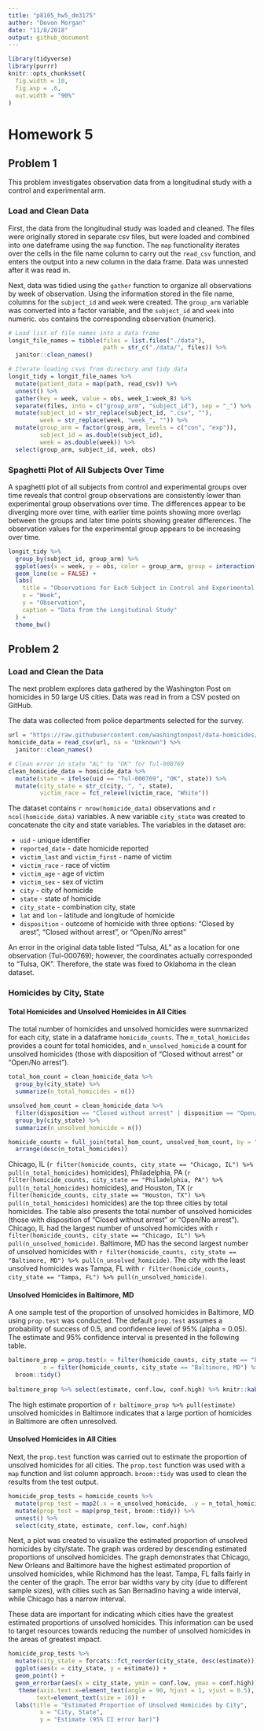 ```yaml
---
title: "p8105_hw5_dm3175"
author: "Devon Morgan"
date: "11/8/2018"
output: github_document
---
```


```r
library(tidyverse)
library(purrr)
knitr::opts_chunk$set(
  fig.width = 10,
  fig.asp = .6,
  out.width = "90%"
)
```

# Homework 5

## Problem 1
This problem investigates observation data from a longitudinal study with a control and experimental arm. 

### Load and Clean Data

First, the data from the longitudinal study was loaded and cleaned. The files were originally stored in separate csv files, but were loaded and combined into one dateframe using the `map` function. The `map` functionality iterates over the cells in the file name column to carry out the `read_csv` function, and enters the output into a new column in the data frame. Data was unnested after it was read in. 

Next, data was tidied using the `gather` function to organize all observations by week of observation. Using the information stored in the file name, columns for the `subject_id` and `week` were created. The `group_arm` variable was converted into a factor variable, and the `subject_id` and `week` into numeric. `obs` contains the corresponding observation (numeric). 

```r
# Load list of file names into a data frame
longit_file_names = tibble(files = list.files("./data"),
                           path = str_c("./data/", files)) %>% 
  janitor::clean_names() 

# Iterate loading csvs from directory and tidy data
longit_tidy = longit_file_names %>% 
  mutate(patient_data = map(path, read_csv)) %>% 
  unnest() %>% 
  gather(key = week, value = obs, week_1:week_8) %>% 
  separate(files, into = c("group_arm", "subject_id"), sep = "_") %>% 
  mutate(subject_id = str_replace(subject_id, ".csv", ""), 
         week = str_replace(week, "week_", "")) %>% 
  mutate(group_arm = factor(group_arm, levels = c("con", "exp")),
         subject_id = as.double(subject_id), 
         week = as.double(week)) %>% 
  select(group_arm, subject_id, week, obs)

```

### Spaghetti Plot of All Subjects Over Time

A spaghetti plot of all subjects from control and experimental groups over time reveals that control group observations are consistently lower than experimental group observations over time. The differences appear to be diverging more over time, with earlier time points showing more overlap between the groups and later time points showing greater differences. The observation values for the experimental group appears to be increasing over time.

```r
longit_tidy %>% 
  group_by(subject_id, group_arm) %>% 
  ggplot(aes(x = week, y = obs, color = group_arm, group = interaction(subject_id, group_arm))) + 
  geom_line(se = FALSE) +
  labs(
    title = "Observations for Each Subject in Control and Experimental Groups, Weeks 1-8",
    x = "Week",
    y = "Observation",
    caption = "Data from the Longitudinal Study"
  ) + 
  theme_bw()

```

## Problem 2

### Load and Clean the Data

The next problem explores data gathered by the Washington Post on homicides in 50 large US cities. Data was read in from a CSV posted on GitHub.

The data was collected from police departments selected for the survey. 

```r
url = "https://raw.githubusercontent.com/washingtonpost/data-homicides/master/homicide-data.csv"
homicide_data = read_csv(url, na = "Unknown") %>% 
  janitor::clean_names() 

# Clean error in state "AL" to "OK" for Tul-000769
clean_homicide_data = homicide_data %>% 
  mutate(state = ifelse(uid == "Tul-000769", "OK", state)) %>% 
  mutate(city_state = str_c(city, ", ", state), 
         victim_race = fct_relevel(victim_race, "White"))

```

The dataset contains `r nrow(homicide_data)` observations and `r ncol(homicide_data)` variables. A new variable `city_state` was created to concatenate the city and state variables. The variables in the dataset are: 

*  `uid` - unique identifier
*  `reported_date` - date homicide reported
*  `victim_last` and `victim_first` - name of victim
*  `victim_race` - race of victim
*  `victim_age` - age of victim
*  `victim_sex` - sex of victim
*  `city` - city of homicide
*  `state` - state of homicide
*  `city_state` - combination city, state
*  `lat` and `lon` - latitude and longitude of homicide
*  `disposition` - outcome of homicide with three options: "Closed by arest", "Closed without arrest", or "Open/No arrest"

An error in the original data table listed "Tulsa, AL" as a location for one observation (Tul-000769); however, the coordinates actually corresponded to "Tulsa, OK". Therefore, the state was fixed to Oklahoma in the clean dataset.  

### Homicides by City, State

#### Total Homicides and Unsolved Homicides in All Cities
The total number of homicides and unsolved homicides were summarized for each city, state in a dataframe `homicide_counts`. The `n_total_homicides` provides a count for total homicides, and `n_unsolved_homicide` a count for unsolved homicides (those with disposition of “Closed without arrest” or “Open/No arrest”). 

```r
total_hom_count = clean_homicide_data %>% 
  group_by(city_state) %>% 
  summarize(n_total_homicides = n())

unsolved_hom_count = clean_homicide_data %>% 
  filter(disposition == "Closed without arrest" | disposition == "Open/No arrest") %>% 
  group_by(city_state) %>% 
  summarize(n_unsolved_homicide = n())

homicide_counts = full_join(total_hom_count, unsolved_hom_count, by = "city_state") %>% 
  arrange(desc(n_total_homicides))

```

Chicago, IL (`r filter(homicide_counts, city_state == "Chicago, IL") %>% pull(n_total_homicides)` homicides), Philadelphia, PA (`r filter(homicide_counts, city_state == "Philadelphia, PA") %>% pull(n_total_homicides)` homicides), and Houston, TX (`r filter(homicide_counts, city_state == "Houston, TX") %>% pull(n_total_homicides)` homicides) are the top three cities by total homicides. The table also presents the total number of unsolved homicides (those with disposition of “Closed without arrest” or “Open/No arrest”). Chicago, IL had the largest number of unsolved homicides with `r filter(homicide_counts, city_state == "Chicago, IL") %>% pull(n_unsolved_homicide)`. Baltimore, MD has the second largest number of unsolved homicides with `r filter(homicide_counts, city_state == "Baltimore, MD") %>% pull(n_unsolved_homicide)`. The city with the least unsolved homicides was Tampa, FL with `r filter(homicide_counts, city_state == "Tampa, FL") %>% pull(n_unsolved_homicide)`.

#### Unsolved Homicides in Baltimore, MD

A one sample test of the proportion of unsolved homicides in Baltimore, MD using `prop.test` was conducted. The default `prop.test` assumes a probability of success of 0.5, and confidence level of 95% (alpha = 0.05). The estimate and 95% confidence interval is presented in the following table. 

```r
baltimore_prop = prop.test(x = filter(homicide_counts, city_state == "Baltimore, MD") %>% pull(n_unsolved_homicide), 
          n = filter(homicide_counts, city_state == "Baltimore, MD") %>% pull(n_total_homicides)) %>% 
  broom::tidy()
    
baltimore_prop %>% select(estimate, conf.low, conf.high) %>% knitr::kable(digits = 5)

```

The high estimate proportion of `r baltimore_prop %>% pull(estimate)` unsolved homicides in Baltimore indicates that a large portion of homicides in Baltimore are often unresolved. 

#### Unsolved Homicides in All Cities

Next, the `prop.test` function was carried out to estimate the proportion of unsolved homicides for all cities. The `prop.test` function was used with a `map` function and list column approach. `broom::tidy` was used to clean the results from the test output.  

```r
homicide_prop_tests = homicide_counts %>% 
  mutate(prop_test = map2(.x = n_unsolved_homicide, .y = n_total_homicides, ~prop.test(x = .x, n = .y))) %>%
  mutate(prop_test = map(prop_test, broom::tidy)) %>% 
  unnest() %>% 
  select(city_state, estimate, conf.low, conf.high)
```

Next, a plot was created to visualize the estimated proportion of unsolved homicides by city/state. The graph was ordered by descending estimated proportions of unsolved homicides. The graph demonstrates that Chicago, New Orleans and Baltimore have the highest estimated proportion of unsolved homicides, while Richmond has the least. Tampa, FL falls fairly in the center of the graph. The error bar widths vary by city (due to different sample sizes), with cities such as San Bernadino having a wide interval, while Chicago has a narrow interval. 

These data are important for indicating which cities have the greatest estimated proportions of unsolved homicides. This information can be used to target resources towards reducing the number of unsolved homicides in the areas of greatest impact.  

```r
homicide_prop_tests %>%
  mutate(city_state = forcats::fct_reorder(city_state, desc(estimate))) %>% 
  ggplot(aes(x = city_state, y = estimate)) +
  geom_point() +
  geom_errorbar(aes(x = city_state, ymin = conf.low, ymax = conf.high)) +
   theme(axis.text.x=element_text(angle = 90, hjust = 1, vjust = 0.5),
        text=element_text(size = 10)) +
  labs(title = "Estimated Proportion of Unsolved Homicides by City",
         x = "City, State",
         y = "Estimate (95% CI error bar)")

```

